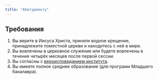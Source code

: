 ```yaml
---
title: "Абитуриенту"
---
```

## Требования

1.  Вы верите в Иисуса Христа, приняли водное крещение, принадлежите поместной церкви и находитесь с ней в мире.
2.  Вы вовлечены в церковное служение или будете вовлечены в течение четырёх месяцев после первой сессии.
3.  Вы согласны с [вероисповеданием института](/documents/kratkoe-ispovedanie.pdf).
4.  Вы имеете полное среднее образование (для програми Младшего бакалавра).
